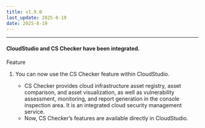 ```yaml
---
title: v1.9.0
last_update: 2025-8-19
date: 2025-8-19
---
```



<hr />

#### CloudStudio and CS Checker have been integrated.

<div className={styles.releaseWrap} >
<div className={styles.tag} data-type="feature">
    Feature
</div>

1. You can now use the CS Checker feature within CloudStudio.

    - CS Checker provides cloud infrastructure asset registry, asset comparison, and asset visualization, as well as
      vulnerability assessment, monitoring, and report generation in the console inspection area. It is an integrated cloud security management service.
    - Now, CS Checker’s features are available directly in CloudStudio.

</div>
<br/>
